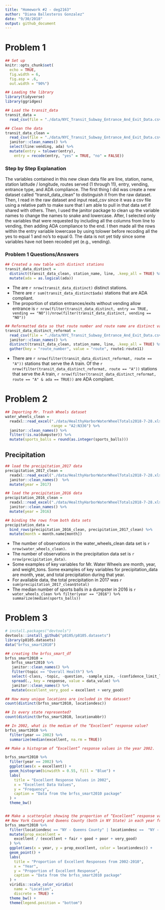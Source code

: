 ```yaml
---
title: "Homework #2 - deg2163"
author: "Diana Ballesteros Gonzalez"
date: "9/30/2018"
output: github_document
---
```


# **Problem 1**
```r
## Set up 
knitr::opts_chunk$set(
  echo = TRUE,
  fig.width = 6,
  fig.asp = .6,
  out.width = "90%")
```


```r
## Loading the library
library(tidyverse)
library(ggridges)
```

```r
## Load the transit_data
transit_data = 
  read_csv(file = "./data/NYC_Transit_Subway_Entrance_And_Exit_Data.csv", col_types = "cccddcccccccccccccccccccccccddcc")

## Clean the data 
transit_data_clean = 
  read_csv(file = "./data/NYC_Transit_Subway_Entrance_And_Exit_Data.csv", col_types = "cccddcccccccccccccccccccccccddcc") %>% 
  janitor::clean_names() %>% 
  select(line:vending, ada) %>% 
  mutate(entry = tolower(entry),
    entry = recode(entry, "yes" = TRUE, "no" = FALSE))
```

### Step by Step Explanation
The variables contained in this new clean data file are line, station, name, station latitude / longitude, routes served (1 through 11), entry, vending, entrance type, and ADA compliance. The first thing I did was create a new dataset called "transit_data_clean" to distinguish it from the raw dataset. Then, I read in the raw dataset and input read_csv since it was a csv file using a relative path to make sure that I am able to pull in that data set if shared with others. Then, I used the janitor package to clean up the variable names to change the names to snake and lowercase. After, I selected only the variables that were requested by including all the columns from line to vending, then adding ADA compliance to the end. I then made all the rows within the entry variable lowercase by using tolower before recoding all the yes to equal 1 and no's to equal 0. The data is not yet tidy since some variables have not been recoded yet (e.g., vending).

### Problem 1 Questions/Answers
```r
## Created a new table with distinct stations 
transit_data_distinct = 
  distinct(transit_data_clean, station_name, line, .keep_all = TRUE) %>% 
  mutate(ada = as.logical(ada))
```
* The are `r nrow(transit_data_distinct)` distinct stations. 
* There are `r sum(transit_data_distinct$ada)` stations that are ADA compliant.
* The proportion of station entrances/exits without vending allow entrance is 
`r nrow(filter(transit_data_distinct, entry == TRUE, vending == "NO"))/nrow(filter(transit_data_distinct, vending == "NO"))`

```r
## Reformatted data so that route number and route name are distinct variables. 
transit_data_distinct_reformat = 
  read_csv(file = "./data/NYC_Transit_Subway_Entrance_And_Exit_Data.csv") %>% 
  janitor::clean_names() %>% 
  distinct(transit_data_clean, station_name, line, .keep_all = TRUE) %>% 
  gather(key = "route_number", value = "route", route1:route11)
```

* There are `r nrow(filter(transit_data_distinct_reformat, route == "A"))` stations that serve the A train. Of the `r nrow(filter(transit_data_distinct_reformat, route == "A"))` stations that serve the A train, `r nrow(filter(transit_data_distinct_reformat, route == "A" & ada == TRUE))` are ADA compliant. 

# **Problem 2**
```r

## Importing Mr. Trash Wheels dataset
water_wheels_clean = 
  readxl::read_excel("./data/HealthyHarborWaterWheelTotals2018-7-28.xlsx", sheet = 1, 
                     range = "A2:N336") %>% 
  janitor::clean_names() %>% 
  filter(!is.na(dumpster)) %>% 
  mutate(sports_balls = round(as.integer(sports_balls)))
```


## Precipitation 
```r
## load the precipitation_2017 data 
precipitation_2017_clean = 
  readxl::read_excel("./data/HealthyHarborWaterWheelTotals2018-7-28.xlsx", sheet = 4, range = "A2:B14") %>% 
  janitor::clean_names()  %>% 
  mutate(year = 2017)

## load the precipitation_2016 data 
precipitation_2016_clean = 
  readxl::read_excel("./data/HealthyHarborWaterWheelTotals2018-7-28.xlsx", sheet = 5, range = "A2:B14") %>% 
  janitor::clean_names() %>% 
  mutate(year = 2016)

## binding the rows from both data sets 
precipitation_data = 
  bind_rows(precipitation_2016_clean, precipitation_2017_clean) %>% 
  mutate(month = month.name[month])
```

* The number of observations in the water_wheels_clean data set is `r nrow(water_wheels_clean)`.
* The number of observations in the precipitation data set is `r nrow(precipitation_data)`.
* Some examples of key variables for Mr. Water Wheels are month, year, and weight_tons. Some examples of key variables for precipitation_data are month, year, and total precipitation during that year. 
* For available data, the total precipitation in 2017 was `r sum(precipitation_2017_clean$total)` 
* The median number of sports balls in a dumpster in 2016 is `r water_wheels_clean %>% filter(year == "2016") %>% summarize(median(sports_balls))` 


# **Problem 3**
```r
# install.packages("devtools")
devtools::install_github("p8105/p8105.datasets")
library(p8105.datasets)
data("brfss_smart2010")

## creating the brfss_smart_df
brfss_smart2010 = 
   brfss_smart2010 %>% 
   janitor::clean_names() %>% 
   filter(topic == "Overall Health") %>% 
   select(-class, -topic, -question, -sample_size, -(confidence_limit_low:geo_location)) %>% 
   spread(., key = response, value = data_value) %>%
   janitor::clean_names() %>% 
   mutate(excellent_very_good = excellent + very_good)
```

```r
## How many unique locations are included in the dataset?
count(distinct(brfss_smart2010, locationdesc))

## Is every state represented?
count(distinct(brfss_smart2010, locationabbr)) 

## In 2002, what is the median of the “Excellent” response value?
brfss_smart2010 %>% 
  filter(year == 2002) %>% 
  summarize(median(excellent, na.rm = TRUE))

## Make a histogram of “Excellent” response values in the year 2002.

brfss_smart2010 %>% 
  filter(year == 2002) %>% 
  ggplot(aes(x = excellent)) + 
  geom_histogram(binwidth = 0.55, fill = "Blue") + 
  labs(
    title = "Excellent Response Values in 2002",
    x = "Excellent Data Values",
    y = "Frequency",
    caption = "Data from the brfss_smart2010 package"
  ) + 
  theme_bw() 


## Make a scatterplot showing the proportion of “Excellent” response values in 
## New York County and Queens County (both in NY State) in each year from 2002 to 2010.
brfss_smart2010 %>% 
  filter(locationdesc == "NY - Queens County" | locationdesc ==  "NY - New York County") %>% 
  mutate(prop_excellent =  
    excellent / (excellent + fair + good + poor + very_good)
  ) %>% 
  ggplot(aes(x = year, y = prop_excellent, color = locationdesc)) +
  geom_point() + 
  labs(
    title = "Proportion of Excellent Responses from 2002-2010",
    x = "Year",
    y = "Proportion of Excellent Response",
    caption = "Data from the brfss_smart2010 package"
  ) + 
  viridis::scale_color_viridis(
    name = "Location", 
    discrete = TRUE) + 
  theme_bw() + 
  theme(legend.position = "bottom")
```

